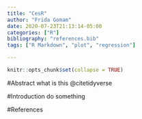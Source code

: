 ```yaml
---
title: "CesR"
author: "Frida Gomam"
date: 2020-07-23T21:13:14-05:00
categories: ["R"]
bibliography: "references.bib"
tags: ["R Markdown", "plot", "regression"]

---
```


```r
knitr::opts_chunk$set(collapse = TRUE)
```

#Abstract
what is this @citetidyverse

#Introduction
do something

#References
